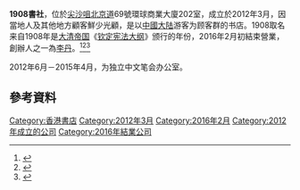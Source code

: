 '''1908書社'''，位於[[尖沙咀|尖沙咀]][[北京道|北京道]]69號環球商業大廈202室，成立於2012年3月，因當地人及其他地方顧客鮮少光顧，是以[[中國大陆|中國大陆]]游客为顾客群的书店。1908取名来自1908年是[[清朝|大清帝国]]《[[钦定宪法大纲|钦定宪法大纲]]》颁行的年份，2016年2月初結束營業，創辦人之一為[[李丹_(志願者)|李丹]]。<ref>{{cite news | url=http://hk.apple.nextmedia.com/news/art/20160213/19489534 | title=售禁書聞名　1908書社結業 | publisher=[[蘋果日報_(香港)|香港蘋果日報]] | date=2016-02-13 | accessdate=2016-04-15 | author1=伍雅謙 | archive-date=2017-08-31 | archive-url=https://web.archive.org/web/20170831001033/http://hk.apple.nextmedia.com/news/art/20160213/19489534 | dead-url=no }}</ref><ref>{{cite news | url=http://news.mingpao.com/ins/instantnews/web_tc/article/20160213/s00001/1455352958951 | title=「1908書社」結業　售禁書聞名 創辦人：銅鑼灣事件打擊大陸客購書勇氣 | publisher=[[明報|明報]] | date=2016-02-13 | accessdate=2016-04-15 | author1= | archive-date=2017-12-07 | archive-url=https://web.archive.org/web/20171207222735/https://news.mingpao.com/ins/instantnews/web_tc/article/20160213/s00001/1455352958951 | dead-url=no }}</ref><ref>{{cite news | url=http://www.worldjournal.com/3745458/article-%E4%B9%9F%E6%98%AF%E8%B3%A3%E7%A6%81%E6%9B%B8-%E3%80%8C1908%E6%9B%B8%E7%A4%BE%E3%80%8D%E7%B5%90%E6%A5%AD/ | title=也是賣禁書 「1908書社」結業 | publisher=聯合報系[[北美世界日報|北美世界日報]] | date=2016-02-13 | accessdate=2016-04-15 | author1=香港新聞組 | deadurl=yes | archiveurl=https://web.archive.org/web/20160425014608/http://www.worldjournal.com/3745458/article-%E4%B9%9F%E6%98%AF%E8%B3%A3%E7%A6%81%E6%9B%B8-%E3%80%8C1908%E6%9B%B8%E7%A4%BE%E3%80%8D%E7%B5%90%E6%A5%AD/ | archivedate=2016-04-25 }}</ref>

2012年6月－2015年4月，为独立中文笔会办公室。

== 參考資料 ==
{{reflist}}

{{hk-stub}}
{{Authority control}}
[[Category:香港書店|Category:香港書店]]
[[Category:2012年3月|Category:2012年3月]]
[[Category:2016年2月|Category:2016年2月]]
[[Category:2012年成立的公司|Category:2012年成立的公司]]
[[Category:2016年結業公司|Category:2016年結業公司]]